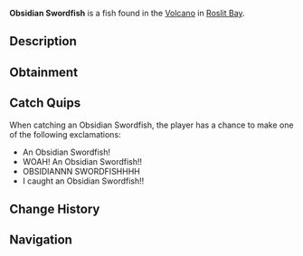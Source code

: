 {{FishInfobox
|image          = Obsidian Swordfish.png
|rarity         = Mythical
|sea            = First Sea
|location       = [[Roslit Volcano]]
|sublocation    = 
|sources        = Fishing Rod
|radar_location = 
|prog_speed     = -20
|xp             = 1000
|weather        = Windy, Clear
|time           = 
|season         = Summer
|bait           = Minnow
|base_weight    = 250
|base_value     = 2500
|weight_range   = 150
|base_chance    = 0.01
|base_resil     = 20
}}
'''Obsidian Swordfish''' is a {{Rarity|Mythical}} fish found in the [[Roslit Bay#Roslit Volcano|Volcano]] in [[Roslit Bay]].

== Description ==
{{Description|Swordfish are extremely strong and notable due to their long flattened bill that resembles a sword, as their name implies. This swordfish has adapted to it's magma filled life, and is now imbued with Obsidian skin.|Bestiary Entry}}

== Obtainment ==
{{Fish Availability|
Roslit Bay/Roslit Volcano
|top_rods      = 
Leviathan's Fang Rod\74722.66\395436.89;
Free Spirit Rod\61132.07\385471.7;
Ethereal Prism Rod\60901.27\229756.14;
Trident Rod\59407.03\374594.34;
Seraphic Rod\57375.87\235274.59;
Resourceful Rod\48159.04\223383.26;
Destiny Rod\50568.46\211291.9;
Heaven's Rod\45154.08\207455.75;
No-Life Rod\56041.97\257601.63;
Azure Of Lagoon\40197.66\238642.81;
Lucky Rod\32908.82\173082.88;
Fungal Rod\34719.81\190580.53;
Antler Rod\30584.99\164000.32;
Rod Of The Forgotten Fang\53213.49\229469.84;
Challenger's Rod\50609.1\231931.62;
Rod Of The Exalted One\47570.86\221279.27;
Rod Of The Depths\47080.24\220357.47;
Zeus Rod\44976.59\223272.12;
Verdant Shear Rod\43682.59\210199.51;
Blazebringer Rod\42823.01\225527.39;
Depthseeker Rod\40343.09\212562.26;
Avalanche Rod\36141.45\195538.63;
Reinforced Rod\35840.01\192966.14;
Volcanic Rod\35061.37\201101.04;
Magma Rod\28851.02\151759.45;
Steady Rod\13109.88\74157.57
|recommended   = Ethereal Prism Rod
}}

== Catch Quips ==
When catching an Obsidian Swordfish, the player has a chance to make one of the following exclamations:
* An Obsidian Swordfish!
* WOAH! An Obsidian Swordfish!!
* OBSIDIANNN SWORDFISHHHH
* I caught an Obsidian Swordfish!!

== Change History ==
{{Change History|{{subst:Current Version}}}}

== Navigation ==
{{Fish Navbox|Roslit Volcano}}